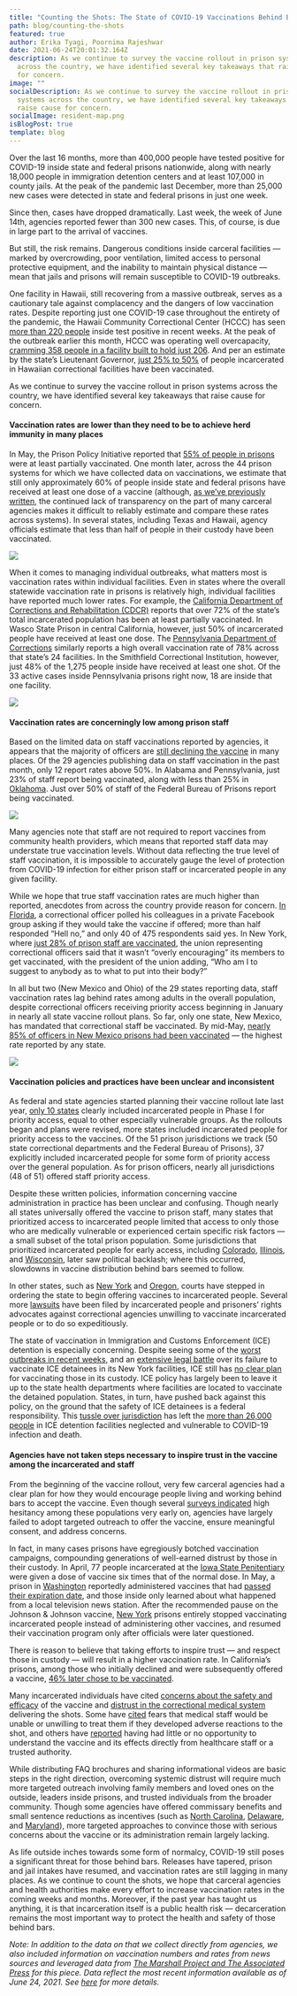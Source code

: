 ```yaml
---
title: "Counting the Shots: The State of COVID-19 Vaccinations Behind Bars"
path: blog/counting-the-shots
featured: true
author: Erika Tyagi, Poornima Rajeshwar
date: 2021-06-24T20:01:32.164Z
description: As we continue to survey the vaccine rollout in prison systems
  across the country, we have identified several key takeaways that raise cause
  for concern.
image: ""
socialDescription: As we continue to survey the vaccine rollout in prison
  systems across the country, we have identified several key takeaways that
  raise cause for concern.
socialImage: resident-map.png
isBlogPost: true
template: blog
---
```

Over the last 16 months, more than 400,000 people have tested positive for COVID-19 inside state and federal prisons nationwide, along with nearly 18,000 people in immigration detention centers and at least 107,000 in county jails. At the peak of the pandemic last December, more than 25,000 new cases were detected in state and federal prisons in just one week. 

Since then, cases have dropped dramatically. Last week, the week of June 14th, agencies reported fewer than 300 new cases. This, of course, is due in large part to the arrival of vaccines. 

But still, the risk remains. Dangerous conditions inside carceral facilities — marked by overcrowding, poor ventilation, limited access to personal protective equipment, and the inability to maintain physical distance — mean that jails and prisons will remain susceptible to COVID-19 outbreaks.

One facility in Hawaii, still recovering from a massive outbreak, serves as a cautionary tale against complacency and the dangers of low vaccination rates. Despite reporting just one COVID-19 case throughout the entirety of the pandemic, the Hawaii Community Correctional Center (HCCC) has seen [more than 220 people](https://dps.hawaii.gov/blog/2020/03/17/coronavirus-covid-19-information-and-resources/) inside test positive in recent weeks. At the peak of the outbreak earlier this month, HCCC was operating well overcapacity, [cramming 358 people in a facility built to hold just 206](https://dps.hawaii.gov/wp-content/uploads/2021/06/Pop-Reports-Weekly-2021-06-07.pdf). And per an estimate by the state’s Lieutenant Governor, [just 25% to 50%](https://www.staradvertiser.com/2021/06/01/hawaii-news/most-hawaii-inmates-refusing-to-get-covid-19-vaccination/) of people incarcerated in Hawaiian correctional facilities have been vaccinated. 

As we continue to survey the vaccine rollout in prison systems across the country, we have identified several key takeaways that raise cause for concern.

#### **Vaccination rates are lower than they need to be to achieve herd immunity in many places** 

In May, the Prison Policy Initiative reported that [55% of people in prisons](https://www.prisonpolicy.org/blog/2021/05/18/vaccinationrates/) were at least partially vaccinated. One month later, across the 44 prison systems for which we have collected data on vaccinations, we estimate that still only approximately 60% of people inside state and federal prisons have received at least one dose of a vaccine (although, [as we’ve previously written](https://uclacovidbehindbars.org/blog/vaccinedata), the continued lack of transparency on the part of many carceral agencies makes it difficult to reliably estimate and compare these rates across systems). In several states, including Texas and Hawaii, agency officials estimate that less than half of people in their custody have been vaccinated. 

![](resident-map.png)

When it comes to managing individual outbreaks, what matters most is vaccination rates within individual facilities. Even in states where the overall statewide vaccination rate in prisons is relatively high, individual facilities have reported much lower rates. For example, the [California Department of Corrections and Rehabilitation (CDCR)](https://www.cdcr.ca.gov/covid19/population-status-tracking/) reports that over 72% of the state’s total incarcerated population has been at least partially vaccinated. In Wasco State Prison in central California, however, just 50% of incarcerated people have received at least one dose. The [Pennsylvania Department of Corrections](https://www.cor.pa.gov/Pages/COVID-19.aspx#Dashboard) similarly reports a high overall vaccination rate of 78% across that state’s 24 facilities. In the Smithfield Correctional Institution, however, just 48% of the 1,275 people inside have received at least one shot. Of the 33 active cases inside Pennsylvania prisons right now, 18 are inside that one facility. 

![](facility-beeswarm.png)

#### **Vaccination rates are concerningly low among prison staff**

Based on the limited data on staff vaccinations reported by agencies, it appears that the majority of officers are [still declining the vaccine](https://www.prisonpolicy.org/blog/2021/04/22/vaccinerefusal/) in many places. Of the 29 agencies publishing data on staff vaccination in the past month, only 12 report rates above 50%. In Alabama and Pennsylvania, just 23% of staff report being vaccinated, along with less than 25% in [Oklahoma](https://oklahomawatch.org/2021/05/11/visitors-volunteers-return-to-oklahoma-prisons-as-cases-drop-vaccine-access-widens/). Just over 50% of staff of the Federal Bureau of Prisons report being vaccinated.

![](staff-map.png)

Many agencies note that staff are not required to report vaccines from community health providers, which means that reported staff data may understate true vaccination levels. Without data reflecting the true level of staff vaccination, it is impossible to accurately gauge the level of protection from COVID-19 infection for either prison staff or incarcerated people in any given facility. 

While we hope that true staff vaccination rates are much higher than reported, anecdotes from across the country provide reason for concern. [In Florida](https://www.themarshallproject.org/2021/03/15/hell-no-correctional-officers-are-declining-the-coronavirus-vaccine-en-masse), a correctional officer polled his colleagues in a private Facebook group asking if they would take the vaccine if offered; more than half responded “Hell no,” and only 40 of 475 respondents said yes. In New York, where [just 28% of prison staff are vaccinated](https://gothamist.com/news/less-third-ny-prison-staff-vaccinated-against-covid), the union representing correctional officers said that it wasn’t “overly encouraging” its members to get vaccinated, with the president of the union adding, “Who am I to suggest to anybody as to what to put into their body?” 

In all but two (New Mexico and Ohio) of the 29 states reporting data, staff vaccination rates lag behind rates among adults in the overall population, despite correctional officers receiving priority access beginning in January in nearly all state vaccine rollout plans. So far, only one state, New Mexico, has mandated that correctional staff be vaccinated. By mid-May, [nearly 85% of officers in New Mexico prisons had been vaccinated](https://www.kob.com/new-mexico-news/nm-department-of-corrections-reaches-vaccination-milestone/6106070/) — the highest rate reported by any state. 

![](staff-gen-dumbell_updated.png)

#### **Vaccination policies and practices have been unclear and inconsistent**

As federal and state agencies started planning their vaccine rollout late last year, [only 10 states](https://www.prisonpolicy.org/blog/2020/12/08/covid-vaccination-plans/) clearly included incarcerated people in Phase I for priority access, equal to other especially vulnerable groups. As the rollouts began and plans were revised, more states included incarcerated people for priority access to the vaccines. Of the 51 prison jurisdictions we track (50 state correctional departments and the Federal Bureau of Prisons), 37 explicitly included incarcerated people for some form of priority access over the general population. As for prison officers, nearly all jurisdictions (48 of 51) offered staff priority access.

Despite these written policies, information concerning vaccine administration in practice has been unclear and confusing. Though nearly all states universally offered the vaccine to prison staff, many states that prioritized access to incarcerated people limited that access to only those who are medically vulnerable or experienced certain specific risk factors — a small subset of the total prison population. Some jurisdictions that prioritized incarcerated people for early access, including [Colorado](https://coloradosun.com/2020/12/02/colorad-coronavirus-vaccine-polis-prisoners/), [Illinois](https://www.chicagotribune.com/investigations/ct-coronavirus-illinois-prison-vaccine-plan-update-20210213-7pshvlwhmjgopl3qgfxfl46avy-story.html), and [Wisconsin](https://www.jsonline.com/story/news/politics/2021/01/21/republicans-propose-making-covid-vaccine-available-everyone-mid-march/4231850001/), later saw political backlash; where this occurred, slowdowns in vaccine distribution behind bars seemed to follow. 

In other states, such as [New York](https://www.nytimes.com/2021/03/29/nyregion/covid-vaccine-new-york-prisons.html) and [Oregon](https://www.nytimes.com/2021/02/03/world/oregon-prison-inmates-vaccine.html#:~:text=A%20federal%20court%20judge%20in,inside%20prisons%20have%20been%20common.), courts have stepped in ordering the state to begin offering vaccines to incarcerated people. Several more [lawsuits](https://www.usatoday.com/story/news/nation/2021/05/08/covid-prison-how-us-inmates-fought-vaccines-protection/6879647002/) have been filed by incarcerated people and prisoners’ rights advocates against correctional agencies unwilling to vaccinate incarcerated people or to do so expeditiously.

The state of vaccination in Immigration and Customs Enforcement (ICE) detention is especially concerning. Despite seeing some of the [worst outbreaks in recent weeks](https://theintercept.com/2021/06/20/covid-asylum-detention-ice/), and an [extensive legal battle](https://www.motherjones.com/politics/2021/03/youre-doing-nothing-judge-slams-ice-for-failing-to-vaccinate-detainees/) over its failure to vaccinate ICE detainees in its New York facilities, ICE still has [no clear plan](https://www.businessinsider.com/vaccine-rollout-neglects-ice-detainees-2021-2) for vaccinating those in its custody. ICE policy has largely been to leave it up to the state health departments where facilities are located to vaccinate the detained population. States, in turn, have pushed back against this policy, on the ground that the safety of ICE detainees is a federal responsibility. This [tussle over jurisdiction](https://phr.org/our-work/resources/the-united-states-urgently-needs-a-covid-19-vaccination-plan-for-people-in-immigration-detention/) has left the [more than 26,000 people](https://www.ice.gov/coronavirus) in ICE detention facilities neglected and vulnerable to COVID-19 infection and death.

#### **Agencies have not taken steps necessary to inspire trust in the vaccine among the incarcerated and staff** 

From the beginning of the vaccine rollout, very few carceral agencies had a clear plan for how they would encourage people living and working behind bars to accept the vaccine. Even though several [surveys indicated](https://www.cdc.gov/mmwr/volumes/70/wr/mm7013a3.htm?s_cid=mm7013a3_e&ACSTrackingID=USCDC_92https://www.cdc.gov/mmwr/volumes/70/wr/mm7013a3.htm?s_cid=mm7013a3_e&ACSTrackingID=USCDC_921-DM53653&ACSTrackingLabel=This%20Week%20in%20MMWR%20-%20Vol.%2070%2C%20April%202%2C%202021&deliveryName=USCDC_921-DM5365353653) high hesitancy among these populations very early on, agencies have largely failed to adopt targeted outreach to offer the vaccine, ensure meaningful consent, and address concerns. 

In fact, in many cases prisons have egregiously botched vaccination campaigns, compounding generations of well-earned distrust by those in their custody. In April, 77 people incarcerated at the [Iowa State Penitentiary](https://www.desmoinesregister.com/story/news/crime-and-courts/2021/04/21/iowa-prison-gives-overdoses-coronavirus-covid-19-vaccine-inmates-fort-madison-department-corrections/7328432002/) were given a dose of vaccine six times that of the normal dose. In May, a prison in [Washington](https://www.king5.com/article/news/health/coronavirus/vaccine/monroe-washington-prison-outdated-covid-vaccine/281-2c53de2e-4752-4387-9328-80dd084a77fc) reportedly administered vaccines that had [passed their expiration date](https://www.heraldnet.com/opinion/comment-expired-vaccine-for-monroe-prisoners-a-shot-to-trust/), and those inside only learned about what happened from a local television news station. After the recommended pause on the Johnson & Johnson vaccine, [New York](https://gothamist.com/news/ny-quietly-stopped-vaccinating-people-in-state-prisonsbut-promised-to-resume-after-questioning) prisons entirely stopped vaccinating incarcerated people instead of administering other vaccines, and resumed their vaccination program only after officials were later questioned. 

There is reason to believe that taking efforts to inspire trust — and respect those in custody — will result in a higher vaccination rate. In California’s prisons, among those who initially declined and were subsequently offered a vaccine, [46% later chose to be vaccinated](https://www.nejm.org/doi/full/10.1056/NEJMc2105282). 

Many incarcerated individuals have cited [concerns about the safety and efficacy](https://www.cdc.gov/mmwr/volumes/70/wr/mm7013a3.htm?s_cid=mm7013a3_x) of the vaccine and [distrust in the correctional medical system](https://www.themarshallproject.org/2021/03/01/we-asked-people-behind-bars-how-they-feel-about-getting-vaccinated) delivering the shots. Some have [cited](https://theintercept.com/2021/06/20/covid-asylum-detention-ice/) fears that medical staff would be unable or unwilling to treat them if they developed adverse reactions to the shot, and others have [reported](https://www.brennancenter.org/our-work/analysis-opinion/covid-19-and-struggle-health-behind-bars) having had little or no opportunity to understand the vaccine and its effects directly from healthcare staff or a trusted authority. 

While distributing FAQ brochures and sharing informational videos are basic steps in the right direction, overcoming systemic distrust will require much more targeted outreach involving family members and loved ones on the outside, leaders inside prisons, and trusted individuals from the broader community. Though some agencies have offered commissary benefits and small sentence reductions as incentives (such as [North Carolina](https://www.charlotteobserver.com/news/coronavirus/article248866464.html), [Delaware](https://apnews.com/article/health-dover-delaware-coronavirus-pandemic-prisons-23a9561552bde1feec73e88e2e73705e), and [Maryland](https://wtop.com/maryland/2021/05/maryland-inmates-promised-snacks-commissary-packages-if-they-choose-vaccination/)), more targeted approaches to convince those with serious concerns about the vaccine or its administration remain largely lacking.

As life outside inches towards some form of normalcy, COVID-19 still poses a significant threat for those behind bars. Releases have tapered, prison and jail intakes have resumed, and vaccination rates are still lagging in many places. As we continue to count the shots, we hope that carceral agencies and health authorities make every effort to increase vaccination rates in the coming weeks and months. Moreover, if the past year has taught us anything, it is that incarceration itself is a public health risk — decarceration remains the most important way to protect the health and safety of those behind bars. 

*Note: In addition to the data on that we collect directly from agencies, we also included information on vaccination numbers and rates from news sources and leveraged data from [The Marshall Project and The Associated Press](https://www.themarshallproject.org/2020/05/01/a-state-by-state-look-at-coronavirus-in-prisons) for this piece. Data reflect the most recent information available as of June 24, 2021. See [here](https://docs.google.com/spreadsheets/d/1kh7vldEWeZV2g7h1XtxDa7meXfHb96eqkp1jyYJfRHc/edit#gid=820434652) for more details.*